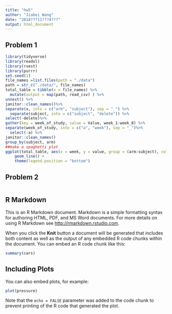 ```yaml
---
title: "hw5"
author: "Jiabei Wang"
date: "2018???11???4???"
output: html_document
---
```

## Problem 1
```r
library(tidyverse)
library(readxl)
library(rvest)
library(purrr)
set.seed(1)
file_names =list.files(path = "./data") 
path = str_c("./data/", file_names)
total_table = tibble(x = file_names) %>% 
  mutate(output = map(path, read_csv) ) %>%
unnest() %>%
janitor::clean_names()%>% 
separate(x, into = c("arm", "subject"), sep = "_") %>%
  separate(subject, into = c("subject", "delete")) %>%
select(-delete)%>%
gather(key = week_of_study, value = Value, week_1:week_8) %>%
separate(week_of_study, into = c("a", "week"), sep = "_")%>%
  select(-a) %>%
janitor::clean_names() 
group_by(subject, arm)
##make a spaghetti plot
ggplot(total_table, aes(x = week, y = value, group = (arm:subject), color = subject)) + 
    geom_line() + 
    theme(legend.position = "bottom")

```

## Problem 2
```r

```

##
## R Markdown

This is an R Markdown document. Markdown is a simple formatting syntax for authoring HTML, PDF, and MS Word documents. For more details on using R Markdown see <http://rmarkdown.rstudio.com>.

When you click the **Knit** button a document will be generated that includes both content as well as the output of any embedded R code chunks within the document. You can embed an R code chunk like this:

```r
summary(cars)
```

## Including Plots

You can also embed plots, for example:

```r
plot(pressure)
```

Note that the `echo = FALSE` parameter was added to the code chunk to prevent printing of the R code that generated the plot.
